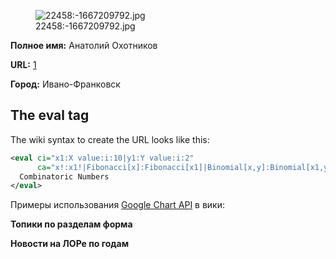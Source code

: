 [[Image:22458:-1667209792.jpg]]

'''Полное имя:''' Анатолий Охотников

'''URL:''' [http://tolik.org]

'''Город:''' Ивано-Франковск

==The eval tag==
The wiki syntax to create the URL looks like this:
<source lang=xml>
<eval ci="x1:X value:i:10|y1:Y value:i:2" 
      ca="x!:x1!|Fibonacci[x]:Fibonacci[x1]|Binomial[x,y]:Binomial[x1,y1]">
  Combinatoric Numbers
</eval> 
</source>

Примеры использования [http://code.google.com/apis/chart/ Google Chart API] в вики:

'''Топики по разделам форма'''

<chart url="cht=p3&chd=t:244.315,78.686,151.600,31.781,117.968,67.187,9.974,44.622,519.534,8.649,18.024,3.630&chs=600x250&chl=General|Desktop|Admin|Linux-install|Development|Linux-org-ru|Security|Linux-hardware|Talks|Job|Games|Web-development" alt="Forum topics" />

'''Новости на ЛОРе по годам'''

<chart url="chs=600x450&chd=t:3.16,31.38,39.48,46.87,43.87,60.03,86.60,98.73,93.04,98.53,18.41&cht=lc&chxt=x,y&chxl=0:|1998|1999|2000|2001|2002|2003|2004|2005|2006|2007|2008|1:|0|500|1000|1500|2000|2500" alt="LOR News" />